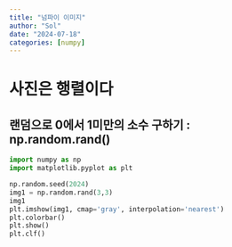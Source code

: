 ```yaml
---
title: "넘파이 이미지"
author: "Sol"
date: "2024-07-18"
categories: [numpy]
---
```

# 사진은 행렬이다

## 랜덤으로 0에서 1미만의 소수 구하기 : np.random.rand()
```python
import numpy as np
import matplotlib.pyplot as plt

np.random.seed(2024)
img1 = np.random.rand(3,3)
img1
plt.imshow(img1, cmap='gray', interpolation='nearest')
plt.colorbar()
plt.show()
plt.clf()
```
